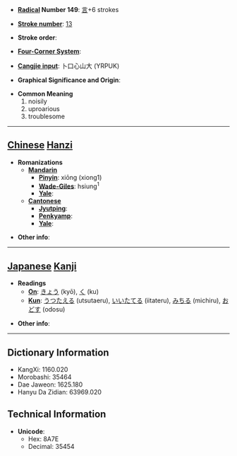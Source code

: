 * '''[[Wiktionary:Chinese radical index| Radical]] Number 149''': [[Wiktionary:Chinese radical index 言|言]]+6 strokes

* '''[[Wiktionary:Chinese total strokes index|Stroke number]]''': [[Wiktionary:Chinese total strokes index 13|13]]

* '''Stroke order''': 

* '''[[Wiktionary:Chinese four corner index|Four-Corner System]]''': 

* '''[[Wiktionary:Chinese Cangjie index|Cangjie input]]''': 卜口心山大 (YRPUK)

* '''Graphical Significance and Origin''': 

* '''Common Meaning'''
*#noisily
*# uproarious
*# troublesome


----

== [[Chinese]] [[Hanzi]] ==

* '''Romanizations'''
** '''[[Mandarin]]'''
*** '''[[Pinyin]]''': xiōng (xiong1)
*** '''[[Wade-Giles]]''': hsiung<sup>1</sup>
*** '''[[Yale]]''': 
** '''[[Cantonese]]'''
*** '''[[Jyutping]]''':
*** '''[[Penkyamp]]''': 
*** '''[[Yale]]''': 

* '''Other info''': 

----

== [[Japanese]] [[Kanji]] ==

* '''Readings'''
** '''[[On]]''': [[きょう]] (kyō), [[く]] (ku)
** '''[[Kun]]''': [[うつたえる]] (utsutaeru), [[いいたてる]] (iitateru), [[みちる]] (michiru), [[おどす]] (odosu)

* '''Other info''':  

----

== Dictionary Information ==

* KangXi: 1160.020
* Morobashi: 35464
* Dae Jaweon: 1625.180
* Hanyu Da Zidian: 63969.020

== Technical Information ==

* '''Unicode''':
** Hex: 8A7E
** Decimal: 35454